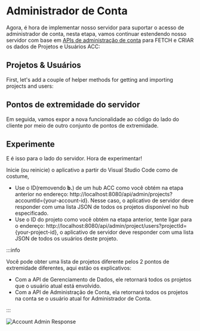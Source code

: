 

# Administrador de Conta

Agora, é hora de implementar nosso servidor para suportar o acesso de administrador de conta, nesta etapa, vamos 
continuar estendendo nosso servidor com base em [APIs de administração de conta](https://aps.autodesk.com/en/docs/acc/v1/overview/field-guide/admin/)
para FETCH e CRIAR os dados de Projetos e Usuários ACC:

## Projetos & Usuários

First, let's add a couple of helper methods for getting and importing projects and users:

<NodeJsVsCodeHubs />

## Pontos de extremidade do servidor

Em seguida, vamos expor a nova funcionalidade ao código do lado do cliente por meio de outro
conjunto de pontos de extremidade.

<NodeJsVsCodeEndpoints />

## Experimente

E é isso para o lado do servidor. Hora de experimentar!

Inicie (ou reinicie) o aplicativo a partir do Visual Studio Code como de costume, 
- Use o ID(removendo **b.**) de um hub ACC como você obtém na etapa anterior no endereço: http://localhost:8080/api/admin/projects?accountId={your-account-id}.
Nesse caso, o aplicativo de servidor deve responder com uma lista JSON de todos os projetos
disponível no hub especificado.
- Use o ID do projeto como você obtém na etapa anterior, tente ligar para o endereço: 
http://localhost:8080/api/admin/project/users?projectId={your-project-id}, o aplicativo de servidor deve
responder com uma lista JSON de todos os usuários deste projeto.



:::info

Você pode obter uma lista de projetos diferente pelos 2 pontos de extremidade diferentes, aqui estão os explicativos:
- Com a API de Gerenciamento de Dados, ele retornará todos os projetos que o usuário atual está envolvido.
- Com a API de Administração de Conta, ela retornará todos os projetos na conta se o usuário atual for Administrador de Conta.


:::



![Account Admin Response](./_shared/account-admin.webp)
